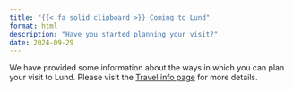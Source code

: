 ```yaml
---
title: "{{< fa solid clipboard >}} Coming to Lund"
format: html
description: "Have you started planning your visit?"
date: 2024-09-29
---
```


We have provided some information about the ways in which you can plan your visit to Lund. Please visit the [Travel info page](../content/travel_info.qmd) for more details.

